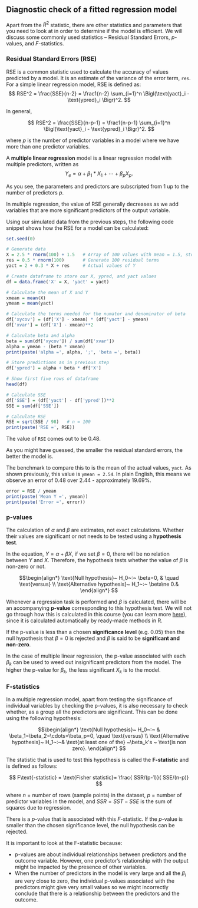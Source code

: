 

## Diagnostic check of a fitted regression model 

Apart from the $R^2$ statistic, there are other statistics and parameters that 
you need to look at in order to determine if the model is efficient. We will 
discuss some commonly used statistics – Residual Standard Errors, $p$-values, 
and $F$-statistics.

### Residual Standard Errors (RSE)

RSE is a common statistic used to calculate the accuracy of values predicted by 
a model. It is an estimate of the variance of the error term, `res`. For a 
simple linear regression model, RSE is defined as: 
$$  RSE^2 = \frac{SSE}{n-2} = \frac1{n-2} \sum_{i=1}^n  \Bigl(\text{yact}_i - \text{ypred}_i \Bigr)^2.
$$

In general, 

$$  RSE^2 = \frac{SSE}{n-p-1} = \frac1{n-p-1} \sum_{i=1}^n  \Bigl(\text{yact}_i - \text{ypred}_i \Bigr)^2.
$$
 
where $p$ is the number of predictor variables in a model where we have more 
than one predictor variables.

 
A **multiple linear regression** model is a linear regression model with 
multiple predictors, written as  
$$  Y_e = \alpha +\beta_1 * X_1 +\cdots +\beta_p X_p.
$$

As you see, the parameters and predictors are subscripted from 1 up to the 
number of predictors $p$. 

In multiple regression, the value of RSE generally decreases as we add 
variables that are more significant predictors of the output variable.

Using our simulated data from the previous steps, the following code snippet 
shows how the RSE for a model can be calculated:

```r
set.seed(0)

# Generate data
X = 2.5 * rnorm(100) + 1.5   # Array of 100 values with mean = 1.5, stddev = 2.5
res = 0.5 * rnorm(100)       # Generate 100 residual terms
yact = 2 + 0.3 * X + res     # Actual values of Y

# Create dataframe to store our X, ypred, and yact values
df = data.frame('X' = X, 'yact' = yact)

# Calculate the mean of X and Y
xmean = mean(X)
ymean = mean(yact)

# Calculate the terms needed for the numator and denominator of beta
df['xycov'] = (df['X'] - xmean) * (df['yact'] - ymean)
df['xvar'] = (df['X'] - xmean)**2

# Calculate beta and alpha
beta = sum(df['xycov']) / sum(df['xvar'])
alpha = ymean - (beta * xmean)
print(paste('alpha =', alpha, ';', 'beta =', beta))

# Store predictions as in previous step
df['ypred'] = alpha + beta * df['X']

# Show first five rows of dataframe
head(df)
```


```r
# Calculate SSE
df['SSE'] = (df['yact'] - df['ypred'])**2
SSE = sum(df['SSE'])

# Calculate RSE
RSE = sqrt(SSE / 98)   # n = 100
print(paste('RSE =', RSE))
```

The value of `RSE` comes out to be 0.48. 

As you might have guessed, the smaller the residual standard errors, the better 
the model is. 

The benchmark to compare this to is the mean of the actual values, `yact`. As 
shown previously, this value is `ymean = 2.54`. In plain English, this means we 
observe an error of 0.48 over 2.44 - approximately 19.69%.


```r
error = RSE / ymean
print(paste('Mean Y =', ymean))
print(paste('Error =', error))
```

### p-values

The calculation of $\alpha$  and $\beta$ are estimates, not exact calculations. 
Whether their values are significant or not needs to be tested using a 
**hypothesis test**.

In the equation, $Y = \alpha + \beta X$, if we set $\beta=0$,  there will be no 
relation between $Y$ and $X$. Therefore, the hypothesis tests whether the value 
of $\beta$ is non-zero or not.

$$\begin{align*} \text{Null hypothesis}~  H_0~:~  \beta=0, & \quad \text{versus} \\
\text{Alternative hypothesis}~ H_1~:~ \beta\ne 0.&  \end{align*}  $$
 

Whenever a regression task is performed and $\beta$ is calculated, there will 
be an accompanying **p-value** corresponding to this hypothesis test. We will 
not go through how this is calculated in this course (you can learn more
[here](https://www.dummies.com/education/math/statistics/how-to-determine-a-p-value-when-testing-a-null-hypothesis/)), 
since it is calculated automatically by ready-made methods in R.

If the p-value is less than a chosen **significance level** (e.g. 0.05) then 
the null hypothesis that $\beta = 0$ is rejected and $\beta$ is said to be 
<b>significant and non-zero</b>.

In the case of multiple linear regression, the p-value associated with each 
$\beta_k$   can be used to weed out insignificant predictors from the model. 
The higher the p-value for $\beta_k$, the less significant $X_k$  is to the 
model.

### F-statistics

In a multiple regression model, apart from testing the significance of 
individual variables by checking the p-values, it is also necessary to check 
whether, as a group all the predictors are significant. This can be done using 
the following hypothesis:

$$\begin{align*} \text{Null hypothesis}~  H_0~:~ & \beta_1=\beta_2=\cdots=\beta_p=0, \quad \text{versus} \\
\text{Alternative hypothesis}~ H_1~:~& \text{at least one of the} ~\beta_k's ~ \text{is non zero}. \end{align*}  $$
 

The statistic that is used to test this hypothesis is called the **F-statistic** 
and is defined as follows:

$$  F\text{-statistic} = \text{Fisher statistic}=  \frac{ SSR/(p-1)}{ SSE/(n-p)}
$$

where $n$ = number of rows (sample points) in the dataset, $p$ = number of 
predictor variables in the model, and $SSR = SST - SSE$ is the sum of squares 
due to regression.

There is a $p$-value that is associated with this $F$-statistic. If the 
$p$-value is smaller than the chosen significance level, the null hypothesis 
can be rejected.

It is important to look at the F-statistic because:

- p-values are about individual relationships between predictors and the outcome
variable. However, one predictor's relationship with the output might be 
impacted by the presence of other variables.
- When the number of predictors in the model is very large and all the 
$\beta_i$ are very close to zero, the individual p-values associated with the 
predictors might give very small values so we might incorrectly conclude that 
there is a relationship between the predictors and the outcome.

